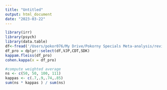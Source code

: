 ```yaml
---
title: "Untitled"
output: html_document
date: "2023-03-22"
---
```


```r
library(irr)
library(psych)
library(data.table)
df<-fread('/Users/pokor076/My Drive/Pokorny Specials Meta-analysis/review spreadsheets/kappa decisions final articles.csv')
df_pro = dplyr::select(df,VJP,CDT,SDK)
kappam.fleiss(df_pro)
cohen.kappa(x = df_pro)

```

```r
#compute weighted average
ns <- c(50, 50, 100, 111)
kappas <- c(.7,.9,.74,.85)
sum(ns * kappas ) / sum(ns)
```

